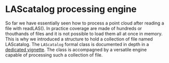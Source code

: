 # LAScatalog processing engine

So far we have essentially seen how to process a point cloud after reading a file with readLAS(). In practice coverage are made of hundreds or thouthands of files and it is not possible to load them all at once in memory. This is why we introduced a structure to hold a collection of file named LAScatalog. The `LAScatalog` formal class is documented in depth in a [dedicated vignette](). The class is accompagned by a versatile engine capable of processing such a collection of file.
